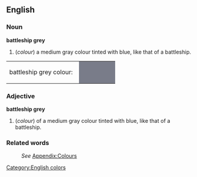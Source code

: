 ==English==
[[Category:English colors]]

===Noun===
'''battleship grey'''
#(''colour'') a medium gray colour tinted with blue, like that of a battleship.
<table><tr><td>battleship grey colour: &nbsp;</td>
<td bgcolor="#797C89" width="80">&nbsp; </td></tr></table>

===Adjective===
'''battleship grey'''
#(''colour'') of a medium gray colour tinted with blue, like that of a battleship.

===Related words===
:''See'' [[Wiktionary_Appendix:Colours|Appendix:Colours]]